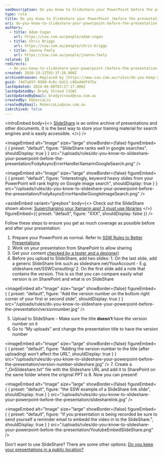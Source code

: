 ```yaml
---
seoDescription: Do you know to Slideshare your PowerPoint before the presentation?
type: rule
title: Do you know to Slideshare your PowerPoint (before the presentation)?
uri: do-you-know-to-slideshare-your-powerpoint-before-the-presentation
authors:
  - title: Adam Cogan
    url: https://ssw.com.au/people/adam-cogan
  - title: Chris Briggs
    url: https://ssw.com.au/people/chris-briggs
  - title: Joanna Feely
    url: https://ssw.com.au/people/joanna-feely
related: []
redirects:
  - do-you-know-to-slideshare-your-powerpoint-(before-the-presentation)
created: 2010-10-22T03:37:28.000Z
archivedreason: Replaced by [https://www.ssw.com.au/rules/do-you-keep-your-presentations-in-a-public-location](/rules/do-you-keep-your-presentations-in-a-public-location)
guid: 74d7a85f-9380-4c0c-bd11-c80ad4df475a
lastUpdated: 2024-06-08T03:27:17.000Z
lastUpdatedBy: Brady Stroud [SSW]
lastUpdatedByEmail: bradystroud@ssw.com.au
createdBy: RebeccaLiu
createdByEmail: RebeccaLiu@ssw.com.au
isArchived: false
---
```


<introEmbed
  body={<>
[SlideShare](http://www.slideshare.net/) is an online archive of presentations and other documents. It is the best way to store your training material for search engines and is easily accessible.
  </>}
/>

<imageEmbed
  alt="Image"
  size="large"
  showBorder={false}
  figureEmbed={ {
    preset: "default",
    figure: "SlideShare ranks well in google searches",
    shouldDisplay: true
  } }
  src="/uploads/rules/do-you-know-to-slideshare-your-powerpoint-before-the-presentation/FodyAsyncErrorHandlerXamarinGoogleSearch.png"
/>


<imageEmbed
  alt="Image"
  size="large"
  showBorder={false}
  figureEmbed={ {
    preset: "default",
    figure: "Interestingly, keyword heavy slides from your PowerPoint will rank highly on Google image search",
    shouldDisplay: true
  } }
  src="/uploads/rules/do-you-know-to-slideshare-your-powerpoint-before-the-presentation/FodyAsyncErrorHandlerGoogleImageSearch.png"
/>

<asideEmbed
  variant="greybox"
  body={<>
    Check out the SlideShare shown above: [Supercharging your Xamarin app! 3 must use libraries](https://www.slideshare.net/ChrisBriggsy/supercharging-your-xamarin-app-3-must-use-libraries)
  </>}
  figureEmbed={{
    preset: "default",
    figure: "XXX",
    shouldDisplay: false
  }}
/>

Follow these steps to ensure you get as much coverage as possible before and after your presentation:

1. Prepare your PowerPoint as normal. Refer to [SSW Rules to Better Presentations](/rules-to-better-powerpoint-presentations)
2. Work on your presentation from SharePoint to allow sharing
3. Get your content [checked by a tester and a designer](/do-you-get-your-ppt-tester-to-do-a-test-please-preferably-a-designer))
4. Before you upload to SlideShare, add two slides: 1. On the last slide, add a generic SlideShare link such as slideshare.net/YourAccount - E.g. slideshare.net/SSWConsulting/ 2. On the first slide add a note that contains the version. This is so that you can compare easily what version is on SharePoint and what is on SlideShare

   
<imageEmbed
  alt="Image"
  size="large"
  showBorder={false}
  figureEmbed={ {
    preset: "default",
    figure: "Add the version number on the bottom right corner of your first or second slide",
    shouldDisplay: true
  } }
  src="/uploads/rules/do-you-know-to-slideshare-your-powerpoint-before-the-presentation/versionnumber.jpg"
/>

5. Upload to SlideShare – Make sure the title **doesn’t** have the version number on it
6. Go to “My uploads” and change the presentation title to have the version number
   
<imageEmbed
  alt="Image"
  size="large"
  showBorder={false}
  figureEmbed={ {
    preset: "default",
    figure: "Adding the version number to the title (after uploading) won’t affect the URL",
    shouldDisplay: true
  } }
  src="/uploads/rules/do-you-know-to-slideshare-your-powerpoint-before-the-presentation/version-number-slideshare.jpg"
/>
7. Create a "\_OnSlideshare.txt" file with the Slideshare URL and add it to SharePoint on the same folder where the original PPT is
8. Now you can present!


<imageEmbed
  alt="Image"
  size="large"
  showBorder={false}
  figureEmbed={ {
    preset: "default",
    figure: "the SSW example of a SlideShare link slide",
    shouldDisplay: true
  } }
  src="/uploads/rules/do-you-know-to-slideshare-your-powerpoint-before-the-presentation/slidesharelink.jpg"
/>


<imageEmbed
  alt="Image"
  size="large"
  showBorder={false}
  figureEmbed={ {
    preset: "default",
    figure: "If you presentation is being recorded be sure to send yourself a reminder email to embedd the video in to the SlideShare.",
    shouldDisplay: true
  } }
  src="/uploads/rules/do-you-know-to-slideshare-your-powerpoint-before-the-presentation/YoutubeEmbedSlideShare.png"
/>

Don't want to use SlideShare? There are some other options: [Do you keep your presentations in a public location?](/do-you-keep-your-presentations-in-a-public-location)
